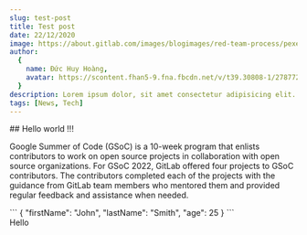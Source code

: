 ```yaml
---
slug: test-post
title: Test post
date: 22/12/2020
image: https://about.gitlab.com/images/blogimages/red-team-process/pexels-andrey-grushnikov-707676_crop.jpeg
author:
  {
    name: Đức Huy Hoàng,
    avatar: https://scontent.fhan5-9.fna.fbcdn.net/v/t39.30808-1/278772092_1858982077628572_3996416688530263542_n.jpg?stp=c0.40.240.240a_dst-jpg_p240x240&_nc_cat=110&ccb=1-7&_nc_sid=7206a8&_nc_ohc=yo5-R8jYKIcAX9GKPmu&_nc_ht=scontent.fhan5-9.fna&oh=00_AT9DsmsKUiknoprisDFzvuO8LVkMQoB9peQXOwLgGhEUqA&oe=629838E7
  }
description: Lorem ipsum dolor, sit amet consectetur adipisicing elit. Sequi, ipsa eum! Modi eius odio tempore, repudiandae libero debitis illum facilis beatae, autem expedita fuga corrupti saepe nemo obcaecati ipsam aut?
tags: [News, Tech]
---
```


<Layout>
  <PostHeader 
  header="Arm Open Source makes a seamless migration to GitLab" 
  tags={["News", "Tech"]}
  avatar={'/self.jpg'}
  date={"20201222"}
  minuteRead={6}
  />
  ## Hello world !!!
  <p>
  Google Summer of Code (GSoC) is a 10-week program that enlists contributors to work on open source projects in collaboration with open source organizations. For GSoC 2022, GitLab offered four projects to GSoC contributors. The contributors completed each of the projects with the guidance from GitLab team members who mentored them and provided regular feedback and assistance when needed.
  </p>
  ```
{
  "firstName": "John",
  "lastName": "Smith",
  "age": 25
}
```
  <div style={{height:"1000px"}}></div>
  <div id="comment">Hello</div>
  <PostImage src="https://tknightz.github.io/images/collects/hashtable.jpg"/>

</Layout>
